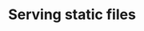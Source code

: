---
title: Serving static files
description: A simple website built using flask
sidebar:
   order: 5
---